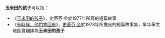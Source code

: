 '''玉米田的孩子'''可以指：
*《[[玉米田的孩子_(短篇故事)|玉米田的孩子]]》，史蒂芬·金於1977年所寫的短篇故事
*《[[有時候，他們會回來|有時候，他們會回來]]》，[[史蒂芬·金|史蒂芬·金]]於1978年所推出的短篇故事集，早年華文地區曾翻譯為'''玉米田的孩子'''
{{Disambig|cat=六字作品消歧义}}